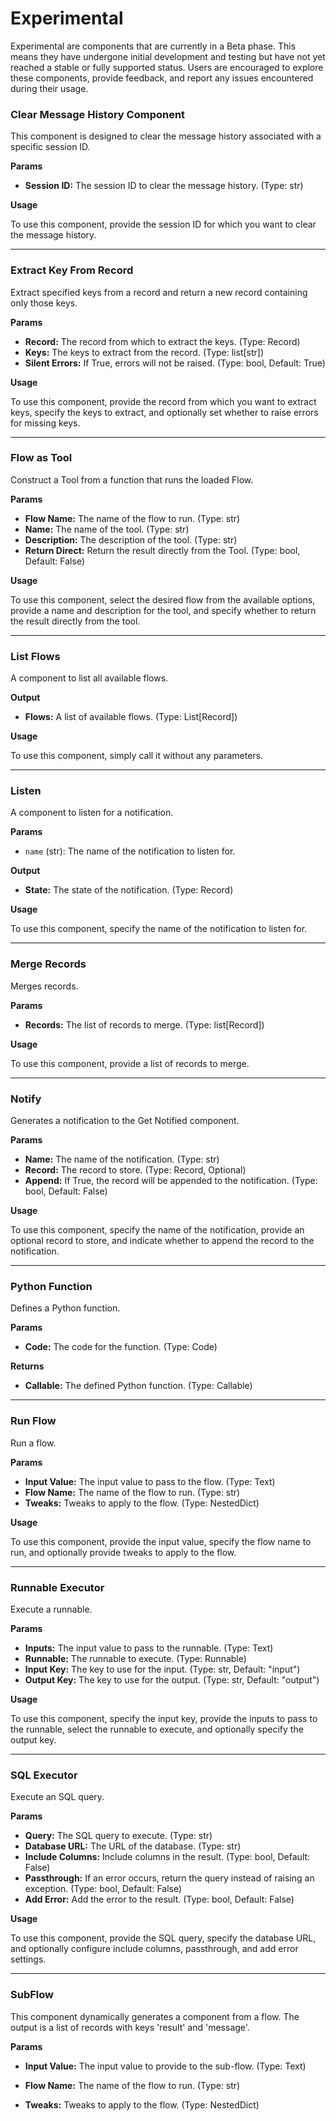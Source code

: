 
# Experimental

Experimental are components that are currently in a Beta phase. This means they have undergone initial development and testing but have not yet reached a stable or fully supported status. Users are encouraged to explore these components, provide feedback, and report any issues encountered during their usage. 

### Clear Message History Component

This component is designed to clear the message history associated with a specific session ID.

**Params**

- **Session ID:** The session ID to clear the message history. (Type: str)

**Usage**

To use this component, provide the session ID for which you want to clear the message history.

---

### Extract Key From Record

Extract specified keys from a record and return a new record containing only those keys.

**Params**

- **Record:** The record from which to extract the keys. (Type: Record)
- **Keys:** The keys to extract from the record. (Type: list[str])
- **Silent Errors:** If True, errors will not be raised. (Type: bool, Default: True)

**Usage**

To use this component, provide the record from which you want to extract keys, specify the keys to extract, and optionally set whether to raise errors for missing keys.

---

### Flow as Tool

Construct a Tool from a function that runs the loaded Flow.

**Params**

- **Flow Name:** The name of the flow to run. (Type: str)
- **Name:** The name of the tool. (Type: str)
- **Description:** The description of the tool. (Type: str)
- **Return Direct:** Return the result directly from the Tool. (Type: bool, Default: False)

**Usage**

To use this component, select the desired flow from the available options, provide a name and description for the tool, and specify whether to return the result directly from the tool.

---

### List Flows

A component to list all available flows.

**Output**

- **Flows:** A list of available flows. (Type: List[Record])

**Usage**

To use this component, simply call it without any parameters.

---

### Listen

A component to listen for a notification.

**Params**

- `name` (str): The name of the notification to listen for.

**Output**

- **State:** The state of the notification. (Type: Record)

**Usage**

To use this component, specify the name of the notification to listen for.

---

### Merge Records

Merges records.

**Params**

- **Records:** The list of records to merge. (Type: list[Record])

**Usage**

To use this component, provide a list of records to merge.

---

### Notify

Generates a notification to the Get Notified component.

**Params**

- **Name:** The name of the notification. (Type: str)
- **Record:** The record to store. (Type: Record, Optional)
- **Append:** If True, the record will be appended to the notification. (Type: bool, Default: False)

**Usage**

To use this component, specify the name of the notification, provide an optional record to store, and indicate whether to append the record to the notification.

---

### Python Function

Defines a Python function.

**Params**

- **Code:** The code for the function. (Type: Code)

**Returns**

- **Callable:** The defined Python function. (Type: Callable)

---

### Run Flow

Run a flow.

**Params**

- **Input Value:** The input value to pass to the flow. (Type: Text)
- **Flow Name:** The name of the flow to run. (Type: str)
- **Tweaks:** Tweaks to apply to the flow. (Type: NestedDict)

**Usage**

To use this component, provide the input value, specify the flow name to run, and optionally provide tweaks to apply to the flow.

---

### Runnable Executor

Execute a runnable.

**Params**

- **Inputs:** The input value to pass to the runnable. (Type: Text)
- **Runnable:** The runnable to execute. (Type: Runnable)
- **Input Key:** The key to use for the input. (Type: str, Default: "input")
- **Output Key:** The key to use for the output. (Type: str, Default: "output")

**Usage**

To use this component, specify the input key, provide the inputs to pass to the runnable, select the runnable to execute, and optionally specify the output key.

---

### SQL Executor

Execute an SQL query.

**Params**

- **Query:** The SQL query to execute. (Type: str)
- **Database URL:** The URL of the database. (Type: str)
- **Include Columns:** Include columns in the result. (Type: bool, Default: False)
- **Passthrough:** If an error occurs, return the query instead of raising an exception. (Type: bool, Default: False)
- **Add Error:** Add the error to the result. (Type: bool, Default: False)

**Usage**

To use this component, provide the SQL query, specify the database URL, and optionally configure include columns, passthrough, and add error settings.

---

### SubFlow

This component dynamically generates a component from a flow. The output is a list of records with keys 'result' and 'message'.

**Params**

- **Input Value:** The input value to provide to the sub-flow. (Type: Text)

- **Flow Name:** The name of the flow to run. (Type: str)

- **Tweaks:** Tweaks to apply to the flow. (Type: NestedDict)
